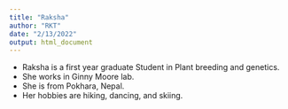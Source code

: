 ```yaml
---
title: "Raksha"
author: "RKT"
date: "2/13/2022"
output: html_document
---
```

- Raksha is a first year graduate Student in Plant breeding and genetics. 
- She works in Ginny Moore lab. 
- She is from Pokhara, Nepal. 
- Her hobbies are hiking, dancing, and skiing.
 
